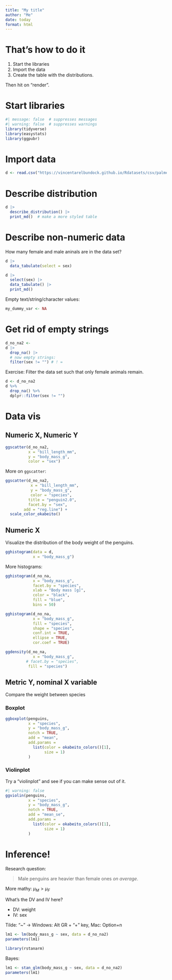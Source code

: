 ```yaml
---
title: "My title"
author: "Me"
date: today
format: html
---
```


# That's how to do it

1. Start the libraries
2. Import the data
3. Create the table with the distributions.

Then hit on "render".

# Start libraries

```r
#| message: false  # suppresses messages
#| warning: false  # suppresses warnings
library(tidyverse)
library(easystats)
library(ggpubr)
```


# Import data

```r
d <- read.csv("https://vincentarelbundock.github.io/Rdatasets/csv/palmerpenguins/penguins.csv")
```


# Describe distribution


```r
d |> 
  describe_distribution() |> 
  print_md()  # make a more styled table
```


# Describe non-numeric data

How many female and male aninals are in the data set?


```r
d |> 
  data_tabulate(select = sex)
```



```r
d |> 
  select(sex) |> 
  data_tabulate() |> 
  print_md()
```

Empty text/string/character values:

```r
my_dummy_var <- NA
```


# Get rid of empty strings


```r
d_no_na2 <- 
d |> 
  drop_na() |> 
  # now empty strings:
  filter(sex != "") # ! =
```



Exercise: Filter the data set such that only female animals remain.


```r
d <- d_no_na2
d %>%
  drop_na() %>%
  dplyr::filter(sex != "")
```



# Data vis


## Numeric X, Numeric Y

```r
ggscatter(d_no_na2,
          x = "bill_length_mm",
          y = "body_mass_g",
          color = "sex")
```



More on `ggscatter`:


```r
ggscatter(d_no_na2, 
           x = "bill_length_mm",
           y = "body_mass_g",     
           color = "species", 
          title = "penguin2.0",
          facet.by = "sex",
        add = "reg.line") +
  scale_color_okabeito()
```



## Numeric X

Visualize the distribution of the body weight of the penguins.

```r
gghistogram(data = d,
            x = "body_mass_g")
```

More histograms:

```r
gghistogram(d_no_na,
            x = "body_mass_g",
            facet.by = "species",
            xlab = "Body mass [g]",
            color = "black",
            fill = "blue",
            bins = 50)
```


```r
gghistogram(d_no_na,
            x = "body_mass_g",
            fill = "species",
            shape = "species",
            conf.int = TRUE,
            ellipse = TRUE,
            cor.coef = TRUE)
```
```r
ggdensity(d_no_na,
            x = "body_mass_g",
         # facet.by = "species",
          fill = "species")
```

## Metric Y, nominal X variable

Compare the weight between species

### Boxplot



```r
ggboxplot(penguins,
          x = "species",
          y = "body_mass_g",
          notch = TRUE,
          add = "mean",
          add.params = 
            list(color = okabeito_colors()[1],
                 size = 1)
          )
```

### Violinplot

Try a "violinplot" and see if you can make sense out of it.




```r
#| warning: false
ggviolin(penguins,
          x = "species",
          y = "body_mass_g",
          notch = TRUE,
          add = "mean_se",
          add.params = 
            list(color = okabeito_colors()[1],
                 size = 1)
          )
```


# Inference!


Research question:

>   Male penguins are heavier than female ones *on average*.

More mathy: $\mu_M > \mu_F$

What's the DV and IV here?

- DV: weight
- IV: sex



Tilde: "~" -> Windows: Alt GR + "+" key, Mac: Option+n

```r
lm1 <- lm(body_mass_g ~ sex, data = d_no_na2)
parameters(lm1)
```

```r
library(rstanarm)
```

Bayes:

```r
lm1 <- stan_glm(body_mass_g ~ sex, data = d_no_na2)
parameters(lm1)
```

